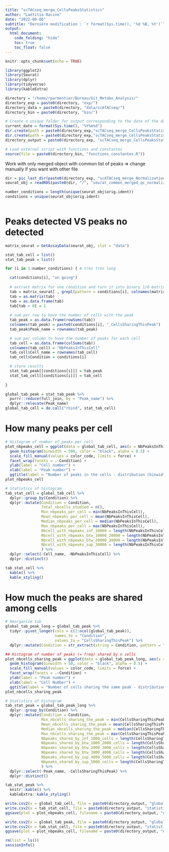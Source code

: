 ```yaml
---
title: "scTACseq_merge_CellsPeaksStatistics"
author: "Laëtitia Racine"
date: "2022-09-06"
subtitle: "Dernière modification : `r format(Sys.time(), '%d %B, %Y')`"
output:
  html_document:
    code_folding: "hide"
    toc: true
    toc_float: false
---
```


```r

knitr::opts_chunk$set(echo = TRUE)

```

```r

library(ggplot2)
library(Seurat)
library(dplyr)
library(tidyverse)
library(kableExtra)

```

```r

directory = "/home/rparmentier/Bureau/Git_Metabo_Analysis/"
directory_exp = paste0(directory, "exp/")
directory_data = paste0(directory, "data/scATACseq/")
directory_bin = paste0(directory, "bin/")

# Create a unique folder for output corresponding to the date of the day
current_date = format(Sys.time(), "%Y%m%d")
dir.create(path = paste0(directory_exp,"scTACseq_merge_CellsPeaksStatistics/"))
dir.create(path = paste0(directory_exp,"scTACseq_merge_CellsPeaksStatistics/", current_date))
directory_output = paste0(directory_exp, "scTACseq_merge_CellsPeaksStatistics/", current_date, "/")

# Load external script with functions and constantes 
source(file = paste0(directory_bin, "functions_constantes.R"))

```

Work with only merged object with common list of peaks => change manually if you want with other file

```r

dir = pic_last_dir(paste0(directory_exp, "scATACseq_merge_NormalizationReduction/"))
seurat_obj = readRDS(paste0(dir, "/", "seurat_common_merged_qc_normalized_reduced.rds"))

number_conditions = length(unique(seurat_obj$orig.ident))
conditions = unique(seurat_obj$orig.ident)
  
```


# Peaks detected VS peaks no detected

```r

matrix_seurat = GetAssayData(seurat_obj, slot = "data")

stat_tab_cell = list()
stat_tab_peak = list()

for (i in 1:number_conditions) { # très très long

  cat(conditions[i], "on going")
  
  # extract matrix for one condition and turn it into binary 1/0 matrix
  tab = matrix_seurat[ , grepl(pattern = conditions[i], colnames(matrix_seurat))]
  tab = as.matrix(tab)
  tab = as.data.frame(tab)
  tab[tab > 0] = 1
  
  # sum per row to have the number of cells with the peak
  tab_peak = as.data.frame(rowSums(tab))
  colnames(tab_peak) = paste0(conditions[i], "_CellsSharingThisPeak")
  tab_peak$Peak_name = rownames(tab_peak)

  # sum per column to have the number of peaks for each cell 
  tab_cell = as.data.frame(colSums(tab))
  colnames(tab_cell) = "NbPeaksInThisCell"
  tab_cell$Cell_name = rownames(tab_cell)
  tab_cell$Condition = conditions[i]

  # store results 
  stat_tab_peak[[conditions[i]]] = tab_peak
  stat_tab_cell[[conditions[i]]] = tab_cell
  
}

global_tab_peak = stat_tab_peak %>% 
  purrr::reduce(full_join, by = "Peak_name") %>%
  dplyr::relocate(Peak_name)
global_tab_cell = do.call("rbind", stat_tab_cell)

```


# How many peaks per cell

```r

# Histogram of number of peaks per cell
plot_nbpeaks_cell = ggplot(data = global_tab_cell, aes(x = NbPeaksInThisCell, fill = Condition)) +
  geom_histogram(binwidth = 500, color = "black", alpha = 0.5) +
  scale_fill_manual(values = color_code, limits = force) +
  facet_wrap(facets = .~Condition) +
  ylab(label = "Cell number") +
  xlab(label = "Peak number") +
  ggtitle(label = "Number of peaks in the cells - distribution (binwidth = 500)") 
plot_nbpeaks_cell

# Statistics of histogram
tab_stat_cell = global_tab_cell %>% 
  dplyr::group_by(Condition) %>%
  dplyr::mutate(Condition = Condition,
                Total_nbcells_studied = n(),
                Min_nbpeaks_per_cell = min(NbPeaksInThisCell),
                Mean_nbpeaks_per_cell = mean(NbPeaksInThisCell),
                Median_nbpeaks_per_cell = median(NbPeaksInThisCell),
                Max_nbpeaks_per_cell = max(NbPeaksInThisCell),
                Nbcell_with_nbpeaks_inf_10000 = length(NbPeaksInThisCell[NbPeaksInThisCell < 10000]),
                Nbcell_with_nbpeaks_btw_10000_20000 = length(NbPeaksInThisCell[NbPeaksInThisCell >= 10000 & NbPeaksInThisCell < 20000]),
                Nbcell_with_nbpeaks_btw_20000_30000 = length(NbPeaksInThisCell[NbPeaksInThisCell >= 20000 & NbPeaksInThisCell < 30000]),
                Nbcell_with_nbpeaks_sup_30000 = length(NbPeaksInThisCell[NbPeaksInThisCell >= 30000])
                ) %>%
  dplyr::select(-Cell_name, -NbPeaksInThisCell) %>%
  dplyr::distinct()

tab_stat_cell %>%
  kable() %>%
  kable_styling()

```


# How much the peaks are shared among cells 

```r

# Reorganize tab 
global_tab_peak_long = global_tab_peak %>%
  tidyr::pivot_longer(cols = c(2:ncol(global_tab_peak)),
                      names_to = "Condition",
                      values_to = "CellsSharingThisPeak") %>%
  dplyr::mutate(Condition = str_extract(string = Condition, pattern = "[:alnum:]+(?=_)"))

## Histogram of number of peaks (= freq) shared by n cells
plot_nbcells_sharing_peak = ggplot(data = global_tab_peak_long, aes(x = CellsSharingThisPeak, fill = Condition)) +
  geom_histogram(binwidth = 50, color = "black", alpha = 0.5) +
  scale_fill_manual(values = color_code, limits = force) +
  facet_wrap(facets = .~Condition) +
  ylab(label = "Peak number") +
  xlab(label = "Cell Number") +
  ggtitle(label = "Number of cells sharing the same peak - distribution (binwidth = 50)") 
plot_nbcells_sharing_peak

# Statistics of histogram
tab_stat_peak = global_tab_peak_long %>% 
  dplyr::group_by(Condition) %>%
  dplyr::mutate(Condition = Condition,
                Min_nbcells_sharing_the_peak = min(CellsSharingThisPeak),
                Mean_nbcells_sharing_the_peak = mean(CellsSharingThisPeak),
                Median_nbcells_sharing_the_peak = median(CellsSharingThisPeak),
                Max_nbcells_sharing_the_peak = max(CellsSharingThisPeak),
                Nbpeaks_shared_by_inf_1000_cells = length(CellsSharingThisPeak[CellsSharingThisPeak < 1000]),
                Nbpeaks_shared_by_btw_1000_2000_cells = length(CellsSharingThisPeak[CellsSharingThisPeak >= 1000 & CellsSharingThisPeak < 2000]),
                Nbpeaks_shared_by_btw_2000_3000_cells = length(CellsSharingThisPeak[CellsSharingThisPeak >= 2000 & CellsSharingThisPeak < 3000]),
                Nbpeaks_shared_by_btw_3000_4000_cells = length(CellsSharingThisPeak[CellsSharingThisPeak >= 3000 & CellsSharingThisPeak < 4000]),
                Nbpeaks_shared_by_sup_4000_5000_cells = length(CellsSharingThisPeak[CellsSharingThisPeak >= 4000 & CellsSharingThisPeak < 5000]),
                Nbpeaks_shared_by_sup_5000_cells = length(CellsSharingThisPeak[CellsSharingThisPeak >= 5000])
                ) %>%
  dplyr::select(-Peak_name, -CellsSharingThisPeak) %>%
  dplyr::distinct()

tab_stat_peak %>%
  knitr::kable() %>%
  kableExtra::kable_styling()

```

```r

write.csv2(x = global_tab_cell, file = paste0(directory_output, "global_tab_cell.csv"))
write.csv2(x = tab_stat_cell, file = paste0(directory_output, "statistic_tab_cell.csv"))
ggsave(plot = plot_nbpeaks_cell, filename = paste0(directory_output, "nbpeaks_per_cell_plot.svg"))

write.csv2(x = global_tab_peak, file = paste0(directory_output, "global_tab_peak.csv"))
write.csv2(x = tab_stat_cell, file = paste0(directory_output, "statistic_tab_peak.csv"))
ggsave(plot = plot_nbpeaks_cell, filename = paste0(directory_output, "nbcell_sharing_peaks_plot.svg"))

```


```r

rm(list = ls())
sessionInfo()

```


  